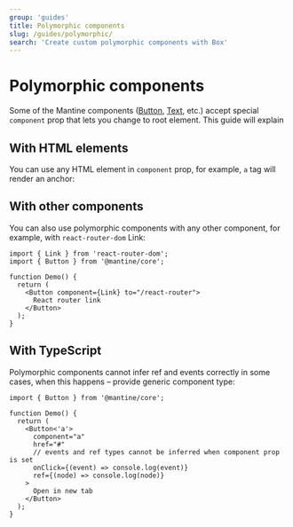 ```yaml
---
group: 'guides'
title: Polymorphic components
slug: /guides/polymorphic/
search: 'Create custom polymorphic components with Box'
---
```



# Polymorphic components

Some of the Mantine components ([Button](/core/button/), [Text](/core/text/), etc.) accept special `component` prop that lets you
change to root element. This guide will explain

## With HTML elements

You can use any HTML element in `component` prop, for example, `a` tag will render an anchor:

<Demo data={ButtonDemos.component} />

## With other components

You can also use polymorphic components with any other component, for example,
with `react-router-dom` Link:

```tsx
import { Link } from 'react-router-dom';
import { Button } from '@mantine/core';

function Demo() {
  return (
    <Button component={Link} to="/react-router">
      React router link
    </Button>
  );
}
```

## With TypeScript

Polymorphic components cannot infer ref and events correctly in some cases,
when this happens – provide generic component type:

```tsx
import { Button } from '@mantine/core';

function Demo() {
  return (
    <Button<'a'>
      component="a"
      href="#"
      // events and ref types cannot be inferred when component prop is set
      onClick={(event) => console.log(event)}
      ref={(node) => console.log(node)}
    >
      Open in new tab
    </Button>
  );
}
```
